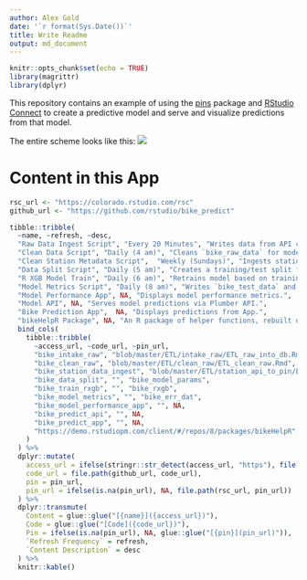 ```yaml
---
author: Alex Gold
date: '`r format(Sys.Date())`'
title: Write Readme
output: md_document
---
```


```r
knitr::opts_chunk$set(echo = TRUE)
library(magrittr)
library(dplyr)
```

This repository contains an example of using the [pins](https://github.com/rstudio/pins) package and [RStudio Connect](https://rstudio.com/products/connect/) to create a predictive model and serve and visualize predictions from that model.

The entire scheme looks like this: 
![](./system_schematic.png)

# Content in this App
```r
rsc_url <- "https://colorado.rstudio.com/rsc"
github_url <- "https://github.com/rstudio/bike_predict"

tibble::tribble(
  ~name, ~refresh, ~desc,
  "Raw Data Ingest Script", "Every 20 Minutes", "Writes data from API calls into `bike_raw_data` table in postgres.",
  "Clean Data Script", "Daily (4 am)", "Cleans `bike_raw_data` for modeling, writes into `bike_model_data`.",
  "Clean Station Metadata Script",  "Weekly (Sundays)", "Ingests station metadata and saves to a pin (names, lat/long).",
  "Data Split Script", "Daily (5 am)", "Creates a training/test split for the data for models to use, saves to a pin.",
  "R XGB Model Train", "Daily (6 am)", "Retrains model based on training/test split indicated by Data Split Script, writes into pin.", 
  "Model Metrics Script", "Daily (8 am)", "Writes `bike_test_data` and `bike_predictions` postgres tables, writes pin of goodness-of-fit metrics.", 
  "Model Performance App", NA, "Displays model performance metrics.", 
  "Model API", NA, "Serves model predictions via Plumber API.", 
  "Bike Prediction App",  NA, "Displays predictions from App.", 
  "bikeHelpR Package", NA, "An R package of helper functions, rebuilt on new commits in internal repo on demo.rstudiopm.com.") %>%
  bind_cols(
    tibble::tribble(
      ~access_url, ~code_url, ~pin_url,
      "bike_intake_raw", "blob/master/ETL/intake_raw/ETL_raw_into_db.Rmd", NA,
      "bike_clean_raw", "blob/master/ETL/clean_raw/ETL_clean_raw.Rmd", NA,
      "bike_station_data_ingest", "blob/master/ETL/station_api_to_pin/ETL_station_api_to_pin.Rmd", "bike_station_info",
      "bike_data_split", "", "bike_model_params",
      "bike_train_rxgb", "", "bike_rxgb",
      "bike_model_metrics", "", "bike_err_dat",
      "bike_model_performance_app", "", NA,
      "bike_predict_api", "", NA,
      "bike_predict_app", "", NA,
      "https://demo.rstudiopm.com/client/#/repos/8/packages/bikeHelpR", "", NA 
    )
  ) %>%
  dplyr::mutate(
    access_url = ifelse(stringr::str_detect(access_url, "https"), file.path(rsc_url, access_url), access_url), 
    code_url = file.path(github_url, code_url), 
    pin = pin_url,
    pin_url = ifelse(is.na(pin_url), NA, file.path(rsc_url, pin_url))
  ) %>%
  dplyr::transmute(
    Content = glue::glue("[{name}]({access_url})"), 
    Code = glue::glue("[Code]({code_url})"), 
    Pin = ifelse(is.na(pin_url), NA, glue::glue("[{pin}](pin_url)")),
    `Refresh Frequency` = refresh,
    `Content Description` = desc
  ) %>%
  knitr::kable()
```
